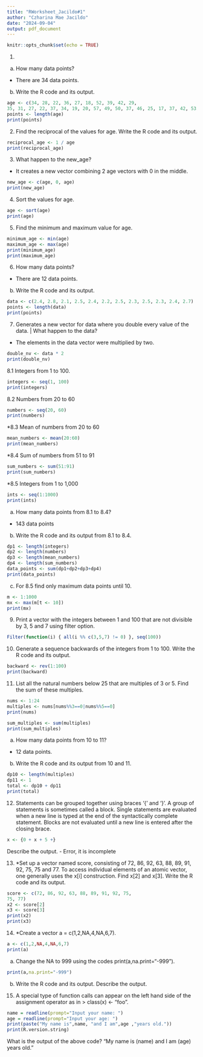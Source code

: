 ```yaml
---
title: "RWorksheet_Jacildo#1"
author: "Czharina Mae Jacildo"
date: "2024-09-04"
output: pdf_document
---
```


```r
knitr::opts_chunk$set(echo = TRUE)
```

1. 
a. How many data points?
- There are 34 data points.

b. Write the R code and its output.
```r
age <- c(34, 28, 22, 36, 27, 18, 52, 39, 42, 29,
35, 31, 27, 22, 37, 34, 19, 20, 57, 49, 50, 37, 46, 25, 17, 37, 42, 53, 41, 51, 35, 24, 33, 41.)
points <- length(age)
print(points)
```

2. Find the reciprocal of the values for age.
Write the R code and its output.
```r
reciprocal_age <- 1 / age
print(reciprocal_age)
```
3. What happen to the new_age?
- It creates a new vector combining 2 age vectors with 0 in the middle.
```r
new_age <- c(age, 0, age)
print(new_age)
```
4. Sort the values for age.
```r
age <- sort(age)
print(age)
```
5. Find the minimum and maximum value for age.
```r
minimum_age <- min(age)
maximum_age <- max(age)
print(minimum_age)
print(maximum_age)
```
6. How many data points?
- There are 12 data points.

b. Write the R code and its output.
```r
data <- c(2.4, 2.8, 2.1, 2.5, 2.4, 2.2, 2.5, 2.3, 2.5, 2.3, 2.4, 2.7)
points <- length(data)
print(points)

```
7. Generates a new vector for data where you double every value of the data. | What
happen to the data?
- The elements in the data vector were multiplied by two.
```r
double_nv <- data * 2
print(double_nv)

```
8.1 Integers from 1 to 100.
```r
integers <- seq(1, 100)
print(integers)
```
8.2 Numbers from 20 to 60
```r
numbers <- seq(20, 60)
print(numbers)
```
*8.3 Mean of numbers from 20 to 60
```r
mean_numbers <- mean(20:60)
print(mean_numbers)
```
*8.4 Sum of numbers from 51 to 91
```r
sum_numbers <- sum(51:91)
print(sum_numbers)
```
*8.5 Integers from 1 to 1,000
```r
ints <- seq(1:1000)
print(ints)
```
a. How many data points from 8.1 to 8.4?
- 143 data points

b. Write the R code and its output from 8.1 to 8.4.
```r
dp1 <- length(integers) 
dp2 <- length(numbers) 
dp3 <- length(mean_numbers) 
dp4 <- length(sum_numbers) 
data_points <- sum(dp1+dp2+dp3+dp4)
print(data_points)
```
c. For 8.5 find only maximum data points until 10.
```r
m <- 1:1000
mx <- max(m[t <- 10])
print(mx)
```
9. Print a vector with the integers between 1 and 100 that are not divisible by 3, 5 and 7 using filter option.
```r
Filter(function(i) { all(i %% c(3,5,7) != 0) }, seq(100))
```
10. Generate a sequence backwards of the integers from 1 to 100.
Write the R code and its output.
```r
backward <- rev(1:100)
print(backward)
```
11. List all the natural numbers below 25 that are multiples of 3 or 5.
Find the sum of these multiples.
```r
nums <- 1:24
multiples <- nums[nums%%3==0|nums%%5==0]
print(nums)

sum_multiples <- sum(multiples)
print(sum_multiples)
```

a. How many data points from 10 to 11?
- 12 data points.

b. Write the R code and its output from 10 and 11.
```r
dp10 <- length(multiples)
dp11 <- 1
total <- dp10 + dp11
print(total)
```
12. Statements can be grouped together using braces ‘{’ and ‘}’. A group of statements
is sometimes called a block. Single statements are evaluated when a new line is typed
at the end of the syntactically complete statement. Blocks are not evaluated until a
new line is entered after the closing brace.
```r
x <- {0 + x + 5 +}
```
Describe the output.
- Error, it is incomplete

13. *Set up a vector named score, consisting of 72, 86, 92, 63, 88, 89, 91, 92, 75, 75 and 77. To access individual elements of an atomic vector, one generally uses the x[i] construction.
Find x[2] and x[3]. Write the R code and its output.
```r
score <- c(72, 86, 92, 63, 88, 89, 91, 92, 75,
75, 77)
x2 <- score[2]
x3 <- score[3]
print(x2)
print(x3)
```

14. *Create a vector a = c(1,2,NA,4,NA,6,7).
```r
a <- c(1,2,NA,4,NA,6,7)
print(a)
```
a. Change the NA to 999 using the codes print(a,na.print="-999").
```r
print(a,na.print="-999")
```
b. Write the R code and its output. Describe the output.

15. A special type of function calls can appear on the left hand side of the assignment
operator as in > class(x) <- "foo".
```r
name = readline(prompt="Input your name: ")
age = readline(prompt="Input your age: ")
print(paste("My name is",name, "and I am",age ,"years old."))
print(R.version.string)
```
What is the output of the above code?
"My name is (name) and I am (age) years old." 
